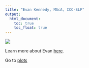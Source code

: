 ```yaml
---
title: "Evan Kennedy, MScA, CCC-SLP"
output: 
  html_document:
    toc: true
    toc_float: true
---
```


![](https://a.mktgcdn.com/p/LK3QDV4k1kIf6mG1mJc6doW1jKGluSZ-Q1-VhN7fMFY/750x750.jpg)

Learn more about Evan [here](about.html).

Go to [plots](plots.html)
